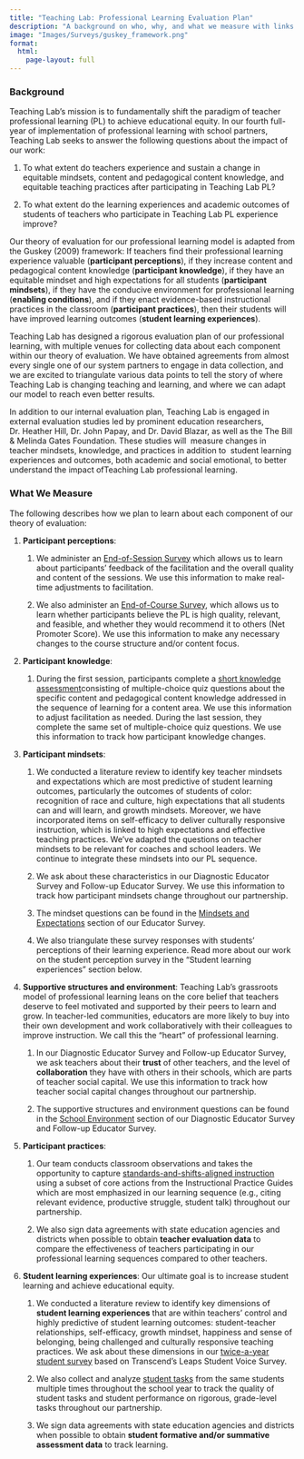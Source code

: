```yaml
---
title: "Teaching Lab: Professional Learning Evaluation Plan"
description: "A background on who, why, and what we measure with links to specific survey instruments"
image: "Images/Surveys/guskey_framework.png"
format:
  html:
    page-layout: full
---
```


### **Background**

Teaching Lab’s mission is to fundamentally shift the paradigm of teacher professional learning (PL) to achieve educational equity. In our fourth full-year of implementation of professional learning with school partners, Teaching Lab seeks to answer the following questions about the impact of our work: 

1.  To what extent do teachers experience and sustain a change in equitable mindsets, content and pedagogical content knowledge, and equitable teaching practices after participating in Teaching Lab PL?

2.  To what extent do the learning experiences and academic outcomes of students of teachers who participate in Teaching Lab PL experience improve?

Our theory of evaluation for our professional learning model is adapted from the Guskey (2009) framework: If teachers find their professional learning experience valuable (**participant perceptions**), if they increase content and pedagogical content knowledge (**participant knowledge**), if they have an equitable mindset and high expectations for all students (**participant mindsets**), if they have the conducive environment for professional learning (**enabling conditions**), and if they enact evidence-based instructional practices in the classroom (**participant practices**), then their students will have improved learning outcomes (**student learning experiences**).

Teaching Lab has designed a rigorous evaluation plan of our professional learning, with multiple venues for collecting data about each component within our theory of evaluation. We have obtained agreements from almost every single one of our system partners to engage in data collection, and we are excited to triangulate various data points to tell the story of where Teaching Lab is changing teaching and learning, and where we can adapt our model to reach even better results. 

In addition to our internal evaluation plan, Teaching Lab is engaged in external evaluation studies led by prominent education researchers, Dr. Heather Hill, Dr. John Papay, and Dr. David Blazar, as well as the The Bill & Melinda Gates Foundation. These studies will  measure changes in teacher mindsets, knowledge, and practices in addition to  student learning experiences and outcomes, both academic and social emotional, to better understand the impact ofTeaching Lab professional learning.

### **What We Measure**

The following describes how we plan to learn about each component of our theory of evaluation: 

1.  **Participant perceptions**:

    1.  We administer an [End-of-Session Survey](https://docs.google.com/document/d/1hcpZOk-6IODD3ApZxWhd7_6hlsA2tVuHYWDNnGVw1RQ/edit?usp=sharing) which allows us to learn about participants’ feedback of the facilitation and the overall quality and content of the sessions. We use this information to make real-time adjustments to facilitation.

    2.  We also administer an [End-of-Course Survey](https://docs.google.com/document/d/1hcpZOk-6IODD3ApZxWhd7_6hlsA2tVuHYWDNnGVw1RQ/edit), which allows us to learn whether participants believe the PL is high quality, relevant, and feasible, and whether they would recommend it to others (Net Promoter Score). We use this information to make any necessary changes to the course structure and/or content focus.

2.  **Participant knowledge**: 

    1.  During the first session, participants complete a [short knowledge assessment](https://docs.google.com/document/d/1t43JudOR4AlIk8ALdPp1V9UgZH8mWmybrDdDp2085mQ/edit?usp=sharing)consisting of multiple-choice quiz questions about the specific content and pedagogical content knowledge addressed in the sequence of learning for a content area. We use this information to adjust facilitation as needed. During the last session, they complete the same set of multiple-choice quiz questions. We use this information to track how participant knowledge changes.

3.  **Participant mindsets**: 

    1.  We conducted a literature review to identify key teacher mindsets and expectations which are most predictive of student learning outcomes, particularly the outcomes of students of color: recognition of race and culture, high expectations that all students can and will learn, and growth mindsets. Moreover, we have incorporated items on self-efficacy to deliver culturally responsive instruction, which is linked to high expectations and effective teaching practices. We’ve adapted the questions on teacher mindsets to be relevant for coaches and school leaders. We continue to integrate these mindsets into our PL sequence.

    2.  We ask about these characteristics in our Diagnostic Educator Survey and Follow-up Educator Survey. We use this information to track how participant mindsets change throughout our partnership. 

    3.  The mindset questions can be found in the [Mindsets and Expectations](https://docs.google.com/document/d/1hcldd1oL5Y0SA3kUl1cCYeZmDIDv_KCbcT7Z4Z0tfUQ/edit?usp=sharing) section of our Educator Survey.

    4.  We also triangulate these survey responses with students’ perceptions of their learning experience. Read more about our work on the student perception survey in the “Student learning experiences” section below.

4.  **Supportive structures and environment**: Teaching Lab’s grassroots model of professional learning leans on the core belief that teachers deserve to feel motivated and supported by their peers to learn and grow. In teacher-led communities, educators are more likely to buy into their own development and work collaboratively with their colleagues to improve instruction. We call this the “heart” of professional learning. 

    1.  In our Diagnostic Educator Survey and Follow-up Educator Survey, we ask teachers about their **trust** of other teachers, and the level of **collaboration** they have with others in their schools, which are parts of teacher social capital. We use this information to track how teacher social capital changes throughout our partnership.

    2.  The supportive structures and environment questions can be found in the [School Environment](https://docs.google.com/document/d/1hcldd1oL5Y0SA3kUl1cCYeZmDIDv_KCbcT7Z4Z0tfUQ/edit?usp=sharing) section of our Diagnostic Educator Survey and Follow-up Educator Survey.

5.  **Participant practices**: 

    1.  Our team conducts classroom observations and takes the opportunity to capture [standards-and-shifts-aligned instruction](https://achievethecore.org/category/1155/printable-versions) using a subset of core actions from the Instructional Practice Guides which are most emphasized in our learning sequence (e.g., citing relevant evidence, productive struggle, student talk) throughout our partnership. 

    2.  We also sign data agreements with state education agencies and districts when possible to obtain **teacher evaluation data** to compare the effectiveness of teachers participating in our professional learning sequences compared to other teachers. 

6.  **Student learning experiences**: Our ultimate goal is to increase student learning and achieve educational equity. 

    1.  We conducted a literature review to identify key dimensions of **student learning experiences** that are within teachers’ control and highly predictive of student learning outcomes: student-teacher relationships, self-efficacy, growth mindset, happiness and sense of belonging, being challenged and culturally responsive teaching practices. We ask about these dimensions in our [twice-a-year student survey](https://docs.google.com/document/d/1BtrBPIWNtsEeJa4KTLiUHZba54tLnn_4NZe5DBPmHp0/edit) based on Transcend’s Leaps Student Voice Survey.

    2.  We also collect and analyze [student tasks](https://docs.google.com/document/d/1HXPLYYT6bMpija8BwLO707DEHUbKDHOQ7glRwpEIMUk/edit) from the same students multiple times throughout the school year to track the quality of student tasks and student performance on rigorous, grade-level tasks throughout our partnership.

    3.  We sign data agreements with state education agencies and districts when possible to obtain **student formative and/or summative assessment data** to track learning.

\
\
\
